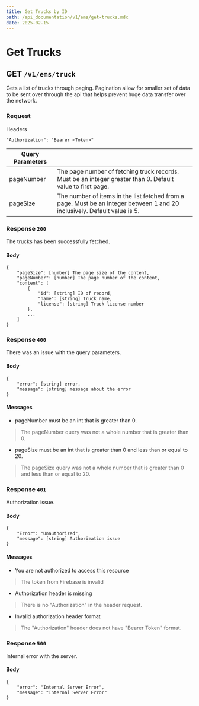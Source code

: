 ```yaml
---
title: Get Trucks by ID
path: /api_documentation/v1/ems/get-trucks.mdx
date: 2025-02-15
---
```


# Get Trucks

## GET `/v1/ems/truck`

Gets a list of trucks through paging. Pagination allow for smaller set of data to be sent over through the api that helps prevent huge data transfer over the network.

### Request

Headers

```
"Authorization": "Bearer <Token>"
```

| Query Parameters | |
| ---- | ----- |
| pageNumber | The page number of fetching truck records. Must be an integer greater than 0. Default value to first page. |
| pageSize | The number of items in the list fetched from a page. Must be an integer between 1 and 20 inclusively. Default value is 5. |

### Response `200`

The trucks has been successfully fetched.

#### Body

```
{
    "pageSize": [number] The page size of the content,
    "pageNumber": [number] The page number of the content,
    "content": [
        {
            "id": [string] ID of record,
            "name": [string] Truck name,
            "license": [string] Truck license number
        },
        ...
    ]
}
```

### Response `400`

There was an issue with the query parameters.

#### Body
```
{
    "error": [string] error,
    "message": [string] message about the error
}
```

#### Messages
- pageNumber must be an int that is greater than 0.
> The pageNumber query was not a whole number that is greater than 0.
- pageSize must be an int that is greater than 0 and less than or equal to 20.
> The pageSize query was not a whole number that is greater than 0 and less than or equal to 20.

### Response `401`

Authorization issue.

#### Body
```
{
    "Error": "Unauthorized",
    "message": [string] Authorization issue
}
```

#### Messages

- You are not authorized to access this resource
> The token from Firebase is invalid
- Authorization header is missing
> There is no "Authorization" in the header request.
- Invalid authorization header format
> The "Authorization" header does not have "Bearer Token" format.

### Response `500`

Internal error with the server.

#### Body
```
{
    "error": "Internal Server Error",
    "message": "Internal Server Error"
}
```